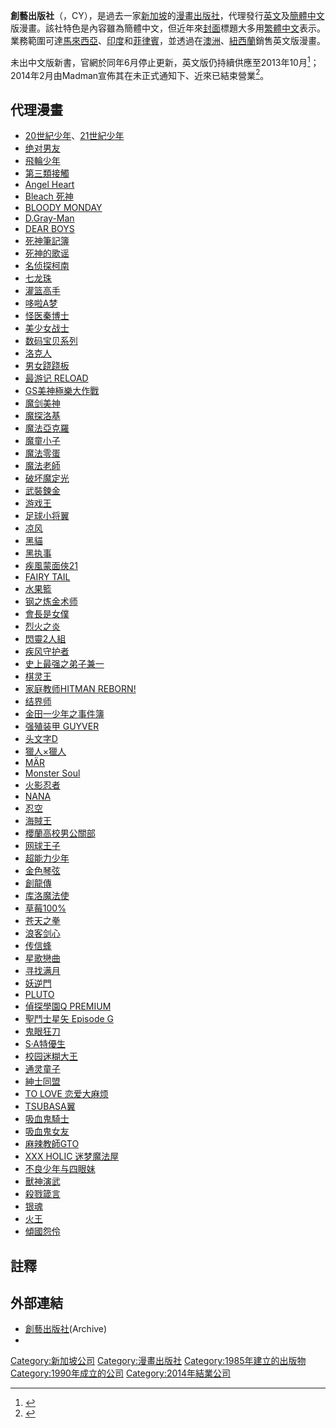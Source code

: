 {{Infobox Company
| company_name = 创艺出版私人有限公司<ref name=cy1>{{Cite 
 |title=关于创艺 
 |date= 
 |url=http://www.chuangyi.com.sg/misc/about_us.html 
 |accessdate= 
 |archiveurl=https://web.archive.org/web/20050410130620/http://www.chuangyi.com.sg/misc/about_us.html 
 |publisher=创艺出版社 
 |archivedate=2005-04-10 
 |language= 
 |deadurl=yes 
 }}</ref>
| company_name_en =Chuang Yi Publishing Pte., Ltd.
| company_type = 有限公司
| company_logo = [[文件:Chuangyilogo.jpg|100px]]
| foundation = 1985－1990年<ref name=cy2>{{Cite |title=ABOUT US - DISTRIBUTION |date= |url=http://www.chuangyi.com.sg/new2/distri.php |accessdate= |archiveurl=https://web.archive.org/web/20130728123837/http://www.chuangyi.com.sg/new2/distri.php |publisher=创艺出版社 |archivedate=2013-07-28 |language= |deadurl=yes }}</ref>
| defunct = 2014年
| fate  = 債權人自願清算解散<ref name=ann>[http://www.animenewsnetwork.com/news/2014-02-21/chuang-yi-publishing-in-liquidation Chuang Yi Publishing in Liquidation] {{Wayback|url=http://www.animenewsnetwork.com/news/2014-02-21/chuang-yi-publishing-in-liquidation |date=20190810121148 }}. [[Anime_News_Network|Anime News Network]]. 2014-02-21.</ref>
| location = {{flagicon|Singapore}} 8 Robinson Road ASO Building #13-00{{r|ann}}<!--公司最後登錄地址--><!--舊址：紅山中心區1003棟, #02-01/02/03/04 & #01-05, 紅山工業區 159836-->
| zip_code = 048544{{r|ann}}
| area_served = [[新加坡|新加坡]]、[[澳大利亞|澳大利亞]]、[[紐西蘭|紐西蘭]]、[[馬來西亞|馬來西亞]]、[[菲律賓|菲律賓]]、[[印度|印度]]
| key_people = 
| industry = 出版業
| products = [[漫畫|漫畫]]
| subsid = Chuang Yi Publishing (Malaysia) Sdn. Bhd.
| homepage = [http://wayback.archive.org/*/http://www.chuangyi.com.sg ChuangYi.com.sg]
| footnotes = 
}}

'''創藝出版社'''{{r|cy1}}（{{lang-en|''Chuang Yi Publishing Pte., Ltd.''}}，CY{{r|cy2}}），是過去一家[[新加坡|新加坡]]的[[漫畫|漫畫]][[出版社|出版社]]，代理發行[[英文|英文]]及[[簡體中文|簡體中文]]版漫畫。該社特色是內容雖為簡體中文，但近年來[[封面|封面]]標題大多用[[繁體中文|繁體中文]]表示。業務範圍可達[[馬來西亞|馬來西亞]]、[[印度|印度]]和[[菲律賓|菲律賓]]，並透過{{tsl|en|Madman Entertainment|Madman Entertainment}}在[[澳洲|澳洲]]、[[紐西蘭|紐西蘭]]銷售英文版漫畫。

{{as of|2012|4}}未出中文版新書，官網於同年6月停止更新，英文版仍持續供應至2013年10月<ref>{{Cite web |url=http://www.madman.com.au/actions/search.do?method=types&searchTerms=Chuang%2BYi&contentTypeId=1&releaseTypeId=3&pager.offset=170 |title=Chuang Yi in Manga Products - Madman Entertainment |accessdate=2014-07-12 |archive-date=2016-03-04 |archive-url=https://web.archive.org/web/20160304193043/http://www.madman.com.au/actions/search.do?method=types&searchTerms=Chuang%2BYi&contentTypeId=1&releaseTypeId=3&pager.offset=170 |dead-url=no }}</ref>；2014年2月由Madman宣佈其在未正式通知下、近來已結束營業{{r|ann}}<ref>{{Cite web |url=http://forums.hardwarezone.com.sg/eat-drink-man-woman-16/gpgt-chuangyi-comic-closed-down-4579266.html |title=GPGT Chuangyi comic closed down |accessdate=2014-07-13 |archive-date=2014-07-14 |archive-url=https://web.archive.org/web/20140714233749/http://forums.hardwarezone.com.sg/eat-drink-man-woman-16/gpgt-chuangyi-comic-closed-down-4579266.html |dead-url=yes }}</ref>。

== 代理漫畫 ==
{{Div col|cols=4}}
*[[20世紀少年|20世紀少年]]、[[21世紀少年|21世紀少年]]
*[[絕對達令|绝对男友]]
*[[飛輪少年|飛輪少年]]
*[[LEVEL_E|第三類接觸]]
*[[天使心_(北條司)|Angel Heart]]
*[[Bleach|Bleach 死神]]
*[[BLOODY_MONDAY|BLOODY MONDAY]] 
*[[驅魔少年|D.Gray-Man]]
*[[DEAR_BOYS|DEAR BOYS]]
*[[Death_Note|死神筆記簿]]
*[[死神的歌谣|死神的歌谣]]
*[[名侦探柯南|名侦探柯南]] 
*[[七龙珠|七龙珠]]
*[[灌篮高手|灌篮高手]]
*[[哆啦A梦|哆啦A梦]]
*[[怪医秦博士|怪医秦博士]]
*[[美少女战士|美少女战士]]
*[[数码宝贝系列|数码宝贝系列]]
*[[洛克人|洛克人]]
*[[男女跷跷板|男女跷跷板]]
*[[最游记|最游记 RELOAD]]
*[[GS美神極樂大作戰|GS美神極樂大作戰]]
*[[魔剑美神|魔剑美神]]
*[[魔偵探洛基|魔探洛基]]
*[[神藝魔手|魔法亞克羅]]
*[[魔法少年賈修|魔童小子]]
*[[魔法零蛋|魔法零蛋]]
*[[魔法老師|魔法老師]]
*[[破坏魔定光|破坏魔定光]]
*[[武裝鍊金|武裝鍊金]] 
*[[游戏王|游戏王]]
*[[足球小将翼|足球小将翼]] 
*[[凉风|凉风]]
*[[黑貓|黑貓]]
*[[黑执事|黑执事]]    
*[[Eyeshield_21|疾風蒙面俠21]]
*[[FAIRY_TAIL|FAIRY TAIL]]
*[[幻影天使|水果籃]]
*[[钢之炼金术师|钢之炼金术师]]
*[[學生會長是女僕|會長是女僕]]
*[[烈火之炎|烈火之炎]]
*[[閃靈2人組|閃靈2人組]] 
*[[疾风守护者|疾风守护者]]
*[[史上最強弟子兼一|史上最强之弟子兼一]]
*[[棋灵王|棋灵王]]
*[[家庭教师HITMAN_REBORN!|家庭教师HITMAN REBORN!]]
*[[结界师|结界师]]
*[[金田一少年之事件簿|金田一少年之事件簿]]
*[[强殖装甲|强殖装甲 GUYVER]]
*[[头文字D|头文字D]]
*[[Hunter_×_Hunter|獵人×獵人]]
*[[MÄR|MÄR]]
*[[Monster_Soul|Monster Soul]]
*[[火影忍者|火影忍者]]
*[[NANA|NANA]]
*[[忍空|忍空]]
*[[海賊王|海賊王]]
*[[櫻蘭高校男公關部|櫻蘭高校男公關部]]
*[[网球王子|网球王子]]
*[[超能力少年|超能力少年]]
*[[金色琴弦|金色琴弦]]
*[[創龍傳|創龍傳]]
*[[库洛魔法使|库洛魔法使]]
*[[草莓100%|草莓100%]]
*[[苍天之拳|苍天之拳]]
*[[浪客剑心|浪客剑心]]      
*[[信蜂|传信蜂]]
*[[星歌戀曲|星歌戀曲]]
*[[寻找满月|寻找满月]]
*[[妖逆門|妖逆門]] 
*[[PLUTO|PLUTO]] 
*[[偵探學院Q|偵探學園Q PREMIUM]]     
*[[聖鬥士星矢_Episode_G|聖鬥士星矢 Episode G]]
*[[鬼眼狂刀|鬼眼狂刀]]
*[[S·A特優生|S·A特優生]]
*[[校园迷糊大王|校园迷糊大王]]
*[[通灵童子|通灵童子]]
*[[紳士同盟|紳士同盟]]
*[[出包王女|TO LOVE 恋爱大麻烦]]
*[[TSUBASA翼|TSUBASA翼]]
*[[吸血鬼騎士|吸血鬼騎士]]
*[[十字架與吸血鬼|吸血鬼女友]]
*[[麻辣教師GTO|麻辣教師GTO]]
*[[×××HOLiC|XXX HOLIC 迷梦魔法屋]]
*[[不良仔與眼鏡妹|不良少年与四眼妹]]
*[[獸神演武|獸神演武]]
*[[殺戮箴言|殺戮箴言]]
*[[银魂|银魂]]
*[[火王_(漫畫)|火王]]
*[[傾國怨伶|傾國怨伶]]
{{Div col end}}

== 註釋 ==
{{reflist}}

== 外部連結 ==
*[http://wayback.archive.org/*/http://www.chuangyi.com.sg 創藝出版社]{{en}}{{zh-hans}}(Archive)
*{{Facebook|109477629073275}}
<!--*{{Facebook|349224445129234|Chuang Yi Publishing Malaysia}}-->

{{DEFAULTSORT:Chuang Yi}}
[[Category:新加坡公司|Category:新加坡公司]]
[[Category:漫畫出版社|Category:漫畫出版社]]
[[Category:1985年建立的出版物|Category:1985年建立的出版物]]
[[Category:1990年成立的公司|Category:1990年成立的公司]]
[[Category:2014年結業公司|Category:2014年結業公司]]
